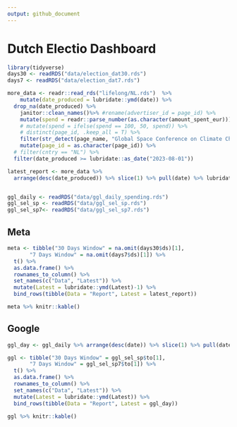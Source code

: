 ```yaml
---
output: github_document
---
```


# Dutch Electio Dashboard

```r
library(tidyverse)
days30 <- readRDS("data/election_dat30.rds")
days7 <- readRDS("data/election_dat7.rds")

more_data <- readr::read_rds("lifelong/NL.rds")  %>%
    mutate(date_produced = lubridate::ymd(date)) %>%
  drop_na(date_produced) %>% 
    janitor::clean_names()%>% #rename(advertiser_id = page_id) %>%
    mutate(spend = readr::parse_number(as.character(amount_spent_eur))) %>%
    # mutate(spend = ifelse(spend == 100, 50, spend)) %>%
    # distinct(page_id, .keep_all = T) %>%
    filter(str_detect(page_name, "Global Space Conference on Climate Change|de Alliantie|PvdA - GroenLinks", negate = T)) %>%
    mutate(page_id = as.character(page_id)) %>% 
  # filter(cntry == "NL") %>% 
  filter(date_produced >= lubridate::as_date("2023-08-01"))

latest_report <- more_data %>% 
  arrange(desc(date_produced)) %>% slice(1) %>% pull(date) %>% lubridate::ymd()


ggl_daily <- readRDS("data/ggl_daily_spending.rds")
ggl_sel_sp <- readRDS("data/ggl_sel_sp.rds")
ggl_sel_sp7<- readRDS("data/ggl_sel_sp7.rds")
```

## Meta

```r

meta <- tibble("30 Days Window" = na.omit(days30$ds)[1],
       "7 Days Window" = na.omit(days7$ds)[1]) %>% 
  t() %>% 
  as.data.frame() %>% 
  rownames_to_column() %>% 
  set_names(c("Data", "Latest")) %>% 
  mutate(Latest = lubridate::ymd(Latest)-1) %>% 
  bind_rows(tibble(Data = "Report", Latest = latest_report))

meta %>% knitr::kable()

```

## Google

```r
ggl_day <- ggl_daily %>% arrange(desc(date)) %>% slice(1) %>% pull(date)

ggl <- tibble("30 Days Window" = ggl_sel_sp$to[1],
       "7 Days Window" = ggl_sel_sp7$to[1]) %>% 
  t() %>% 
  as.data.frame() %>% 
  rownames_to_column() %>% 
  set_names(c("Data", "Latest")) %>% 
  mutate(Latest = lubridate::ymd(Latest)) %>% 
  bind_rows(tibble(Data = "Report", Latest = ggl_day))

ggl %>% knitr::kable()
```
